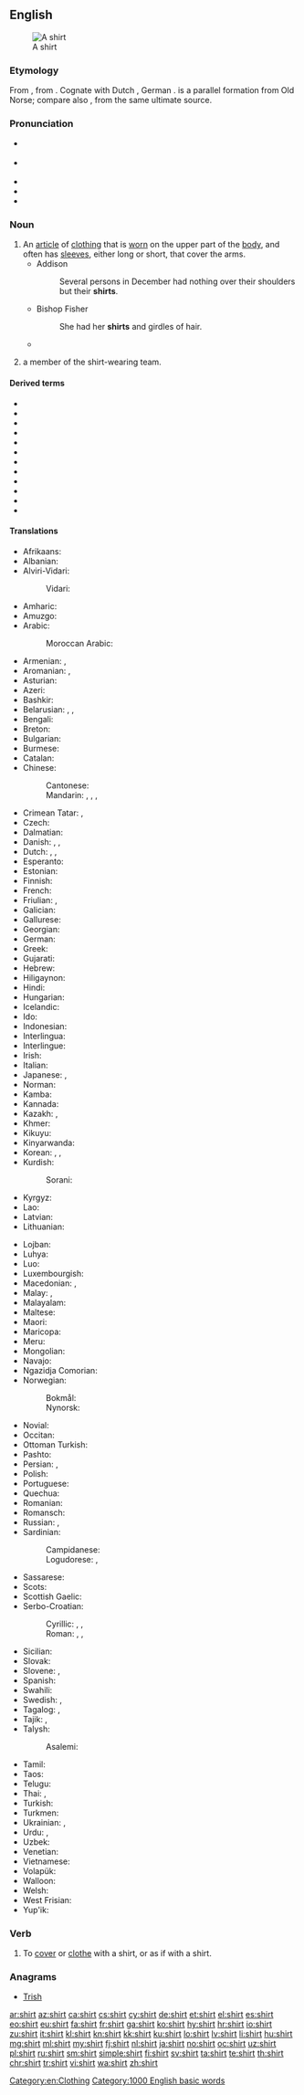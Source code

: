 ==English==
{{wikipedia}}
[[Image:Shirt.jpg|thumb|A shirt]]

===Etymology===
{{PIE root|en|(s)ker}}
From {{etyl|ang|en}} {{term|scyrte|lang=ang}}, from {{etyl|gem-pro|en}} {{m|gem-pro|*skurtijǭ}}. Cognate with Dutch {{term|schort|lang=nl}}, German {{term|Schürze||apron|lang=de}}. {{term|skirt|Skirt|lang=en}} is a parallel formation from Old Norse; compare also {{term|short|lang=en}}, from the same ultimate source.

===Pronunciation===
* {{a|GenAm}} {{IPA|/ʃɝt/|lang=en}}
* {{a|RP}} {{IPA|/ʃɜːt/|lang=en}}
* {{audio|en-us-shirt.ogg|Audio (US)|lang=en}}
* {{audio|En-uk-shirt.ogg|Audio (UK)|lang=en}}
* {{rhymes|ɜː(ɹ)t|lang=en}}

===Noun===
{{en-noun}}

# An [[article]] of [[clothing]] that is [[wear|worn]] on the upper part of the [[body]], and often has [[sleeve]]s, either long or short, that cover the arms.
#* Addison
#*: Several persons in December had nothing over their shoulders but their '''shirts'''.
#* Bishop Fisher
#*: She had her '''shirts''' and girdles of hair.
#* {{quote-news
|year=2012
|date=April 9
|author=Mandeep Sanghera
|title=Tottenham 1 - 2 Norwich
|work=BBC Sport
|url=http://www.bbc.co.uk/sport/0/football/17581358
|page=
|passage=Holt was furious referee Michael Oliver refused to then award him a penalty after Ledley King appeared to pull his '''shirt''' and his anger was compounded when Spurs immediately levelled.}}
# {{context|"[[shirts and skins]]" games|lang=en}} a member of the shirt-wearing team.

====Derived terms====
* {{l/en|dress shirt}}
* {{l/en|nightshirt}}
* {{l/en|give the shirt off one's back}}
* {{l/en|hair shirt}}
* {{l/en|keep one's shirt on}}
* {{l/en|lose one's shirt}}
* {{l/en|polo shirt}}
* {{l/en|shirts and skins}}
* {{l/en|stuffed shirt}}
* {{l/en|sweatshirt}}
* {{l/en|t-shirt}}
* {{l/en|undershirt}}

====Translations====
{{trans-top|article of clothing}}
* Afrikaans: {{t|af|hemp}}
* Albanian: {{t|sq|këmish}}
* Alviri-Vidari:
*: Vidari: {{t|avd|پیران|tr=pirān}}
* Amharic: {{t|am|ሸሚዝ|tr=šämiz|sc=Ethi}}
* Amuzgo: {{t|amu|kotôⁿ}}
* Arabic: {{t|ar|قَمِيص|m}}
*: Moroccan Arabic: {{t|ary|قميجة|f|tr=qəmiǧa}}
* Armenian: {{t|hy|վերնաշապիկ}}, {{t|hy|շապիկ}}
* Aromanian: {{t|rup|cãmeashã|f}}, {{t|rup|cãmeashi|f}}
* Asturian: {{t|ast|camisa|f}}
* Azeri: {{t+|az|köynək}}
* Bashkir: {{t|ba|күлдәк|sc=Cyrl}}
* Belarusian: {{t|be|кашуля|f|tr=kašúlja|sc=Cyrl}}, {{t|be|сарочка|f|tr=saróčka|sc=Cyrl}}, {{t|be|рубашка|f|tr=rubáška|sc=Cyrl}}
* Bengali: {{t|bn|শার্ট|tr=sharţ|sc=Beng}}
* Breton: {{t+|br|roched|f}}
* Bulgarian: {{t+|bg|риза|f|tr=ríza|sc=Cyrl}}
* Burmese: {{t+|my|အင်္ကျီ|tr=in׃ gji|sc=Mymr}}
* Catalan: {{t+|ca|camisa|f}}
* Chinese:
*: Cantonese: {{t|yue|恤衫|tr=seot1 saam1|sc=Hani}}
*: Mandarin: {{t+|cmn|襯衫|sc=Hani}}, {{t+|cmn|衬衫|tr=chènshān|sc=Hani}}, {{t+|cmn|襯衣|sc=Hani}}, {{t+|cmn|衬衣|tr=chènyī|sc=Hani}}
* Crimean Tatar: {{t|crh|kölmek}}, {{qualifier|northern dialect}} {{t|crh|kölekse}}
* Czech: {{t+|cs|košile|f}}
* Dalmatian: {{t|dlm|camaisa|f}}
* Danish: {{t|da|bluse|c}}, {{t|da|skjorte|c}}, {{t|da|trøje|c}}
* Dutch: {{t+|nl|hemd|n}}, {{t+|nl|overhemd|n}}, {{t+|nl|shirt}}
* Esperanto: {{t|eo|ĉemizo}}
* Estonian: {{t+|et|särk}}
* Finnish: {{t+|fi|paita}}
* French: {{t+|fr|chemise|f}}
* Friulian: {{t|fur|cjamese|f}}, {{t|fur|čhamese|f}}
* Galician: {{t+|gl|camisa|f}}
* Gallurese:{{rfc-auto}} {{t|sdn|camisgia}}
* Georgian: {{t|ka|პერანგი}}
* German: {{t+|de|Hemd|n}}
* Greek: {{t+|el|πουκάμισο|n}}
* Gujarati: {{t-needed|gu}}
* Hebrew: {{t+|he|חולצה|f|tr=khultsá}}
* Hiligaynon: {{t|hil|kamisadentro}}
* Hindi: {{t|hi|क़मीज़|f|tr=qamīz|sc=Deva}}
* Hungarian: {{t+|hu|ing}}
* Icelandic: {{t+|is|skyrta|f}}
* Ido: {{t+|io|kamizo}}
* Indonesian: {{t+|id|kemeja}}
* Interlingua: {{t-needed|ia}}
* Interlingue: {{t|ie|camise}}
* Irish: {{t+|ga|léine|f}}
* Italian: {{t+|it|camicia|f}}
* Japanese: {{t|ja|シャツ|tr=shatsu}}, {{qualifier|business shirt, "white shirt"}} {{t|ja|ワイシャツ|tr=waishatsu|sc=Jpan}}
* Norman: {{t|nrf|c'mînse|f}}
* Kamba: {{t|kam|shati}}
* Kannada: {{t+|kn|ಅಂಗಿ|tr=aṃgi|sc=Knda}}
* Kazakh: {{t+|kk|жейде|tr=jeyde|sc=Cyrl}}, {{t+|kk|көйлек|tr=köylek|sc=Cyrl}}
* Khmer: {{t+|km|អាវ|tr=aav|sc=Khmr}}
* Kikuyu: {{t|ki|sati}}
* Kinyarwanda: {{t|rw|ijipo}}
* Korean: {{t+|ko|셔츠|sc=Kore}}, {{t|ko|와이 셔츠|sc=Kore}}, {{t+|ko|남방|sc=Kore}}
* Kurdish:
*: Sorani: {{t+|ku|کراس}}
* Kyrgyz: {{t|ky|көйнөк|tr=köynök|sc=Cyrl}}
* Lao: {{t+|lo|ເສື້ອເຊີດ|tr=sư̄a sœ̄t|sc=Laoo}}
* Latvian: {{t|lv|krekls}}
* Lithuanian: {{t|lt|marškiniai|m-p}}
{{trans-mid}}
* Lojban: {{t|jbo|creka}}
* Luhya: {{t|luy|lishati}}
* Luo: {{t|luo|shat}}
* Luxembourgish: {{t|lb|Hiem|n}}
* Macedonian: {{t|mk|кошула|f|tr=kóšula}}, {{t|mk|маица|f|tr=máica}}
* Malay: {{t|ms|baju}}, {{t|ms|kemeja}}
* Malayalam: {{t-needed|ml}}
* Maltese: {{t|mt|qmis|f}}
* Maori: {{t|mi|hāte}}
* Maricopa: {{t|mrc|haav}}
* Meru: {{t|mer|shati}}
* Mongolian: {{t|mn|дотуур цамц|tr=dotuur tsamts|sc=Cyrl}}
* Navajo: {{t|nv|deijiʼ ééʼ}}
* Ngazidja Comorian: {{t|zdj|shatri|c5|c6}}
* Norwegian:
*: Bokmål: {{t+|nb|skjorte|m|f}}
*: Nynorsk: {{t|nn|skjorte|f}}
* Novial: {{t-needed|nov}}
* Occitan: {{t+|oc|camisa|f}}
* Ottoman Turkish: {{t|ota|گوملك|tr=gömlek|sc=ota-Arab}}
* Pashto: {{t+|ps|خت|m|tr=xət|sc=ps-Arab}}
* Persian: {{t+|fa|پیراهن|tr=pirâhan|sc=fa-Arab}}, {{t+|fa|کرته|tr=korte|sc=fa-Arab}}
* Polish: {{t+|pl|koszula|f}}
* Portuguese: {{t+|pt|camisa|f}}
* Quechua: {{t-needed|qu}}
* Romanian: {{t+|ro|cămașă|f}}
* Romansch: {{t|rm|chamischa|f}}
* Russian: {{t+|ru|руба́шка|f}}, {{t+|ru|соро́чка|f}}
* Sardinian: {{t|sc|camigia}}
*: Campidanese: {{t|sc|camisa}}
*: Logudorese: {{t|sc|bentòne}}, {{t|sc|camisa}}
* Sassarese: {{t|sdc|camixa}}
* Scots: {{t|sco|sark}}
* Scottish Gaelic: {{t|gd|lèine|f}}
* Serbo-Croatian:
*: Cyrillic: {{t|sh|кошуља|f|sc=Cyrl}}, {{t|sh|мајица|f|sc=Cyrl}}, {{t|sh|рубача|f|sc=Cyrl}}
*: Roman: {{t+|sh|košulja|f}}, {{t+|sh|majica|f}}, {{t+|sh|rubača|f|sc=Cyrl}}
* Sicilian: {{t+|scn|cammisa|f}}
* Slovak: {{t|sk|košeľa|f}}
* Slovene: {{t+|sl|srajca|f}}, {{t|sl|majica|f}}
* Spanish: {{t+|es|camisa|f}}
* Swahili: {{t+|sw|shati}}
* Swedish: {{t+|sv|skjorta|c}}, {{t+|sv|tröja|c}}
* Tagalog: {{t|tl|kamiseta}}, {{t|tl|kamisa}}
* Tajik: {{t|tg|курта|tr=kurta|sc=Cyrl}}, {{t|tg|пироҳан|tr=pirohan|sc=Cyrl}}
* Talysh:
*: Asalemi: {{t|tly|شوی|tr=šavi|sc=fa-Arab}}
* Tamil: {{t+|ta|சட்டை|tr=sattai}}
* Taos: {{t|twf|cûdena}}
* Telugu: {{t+|te|చొక్కా|tr=cokkā}}
* Thai: {{t|th|เสื้อเชิ้ต|tr=sêua chért}}, {{t+|th|เสื้อ|tr=sêua}}
* Turkish: {{t+|tr|gömlek}}
* Turkmen: {{t|tk|köýnek}}
* Ukrainian: {{t|uk|сорочка|f|tr=soróčka|sc=Cyrl}}, {{t|uk|кошуля|f|tr=košúlja|sc=Cyrl}}
* Urdu: {{t|ur|قمیض|f|tr=qamīz|sc=ur-Arab}}, {{t|ur|قمیص|f|tr=qamīs|sc=ur-Arab}}
* Uzbek: {{t|uz|ko'ylak}}
* Venetian: {{t|vec|camixa|f}}
* Vietnamese: {{t+|vi|áo sơ mi}}
* Volapük: {{t-needed|vo}}
* Walloon: {{t+|wa|tchimijhe|f}}
* Welsh: {{t+|cy|crys|m}}
* West Frisian: {{t|fy|himd}}
* Yup'ik: {{t|esu|lumarraq}}
{{trans-bottom}}

===Verb===
{{en-verb}}

# To [[cover]] or [[clothe]] with a shirt, or as if with a shirt.
#: {{rfquotek|Dryden}}

===Anagrams===
* [[Trish#English|Trish]]

[[Category:en:Clothing]]

[[Category:1000 English basic words]]

[[ar:shirt]]
[[az:shirt]]
[[ca:shirt]]
[[cs:shirt]]
[[cy:shirt]]
[[de:shirt]]
[[et:shirt]]
[[el:shirt]]
[[es:shirt]]
[[eo:shirt]]
[[eu:shirt]]
[[fa:shirt]]
[[fr:shirt]]
[[ga:shirt]]
[[ko:shirt]]
[[hy:shirt]]
[[hr:shirt]]
[[io:shirt]]
[[zu:shirt]]
[[it:shirt]]
[[kl:shirt]]
[[kn:shirt]]
[[kk:shirt]]
[[ku:shirt]]
[[lo:shirt]]
[[lv:shirt]]
[[li:shirt]]
[[hu:shirt]]
[[mg:shirt]]
[[ml:shirt]]
[[my:shirt]]
[[fj:shirt]]
[[nl:shirt]]
[[ja:shirt]]
[[no:shirt]]
[[oc:shirt]]
[[uz:shirt]]
[[pl:shirt]]
[[ru:shirt]]
[[sm:shirt]]
[[simple:shirt]]
[[fi:shirt]]
[[sv:shirt]]
[[ta:shirt]]
[[te:shirt]]
[[th:shirt]]
[[chr:shirt]]
[[tr:shirt]]
[[vi:shirt]]
[[wa:shirt]]
[[zh:shirt]]